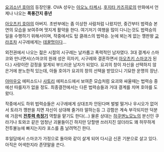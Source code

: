 [[요괴소년 호야]]의 등장인물. OVA 성우는 [[아오노 타케시]]. [[후지타 카즈히로]]의 만화에서 언제나 나오는 '''폭풍간지 중년'''

[[아오츠키 호야]]의 아버지. 초반부에는 좀 이상한 사람처럼 나왔지만, 중간부터 법력승 본연의 모습을 보여주며 멋지게 활약을 한다. 여기저기 여행을 많이 다니는것도 법력승의 일을 수행하기 위해서이며, 작중에서도 탑 클래스의 법력승. 눈에 뵈는게 없는 깽판왕 [[교라]]조차 시구레에게는 [[데꿀멍]]이다...

외전권에서 나오는 젊은 시절의 시구레는 날카롭고 폭력적인 남자였다. 3대 결계사 스마코와 만나면서(스마코의 원래 성은 히자키, 시구레와 결혼하면서 [[아오츠키 스마코]]가 된다.) 사랑이란 감정을 알게되 부드러운 남자가 되었다. 요괴의 창이 자신을 선택하지 않은거에 분노한적 있는데, 아들 호야가 요괴의 창의 선택을 받았으니 기묘한 운명의 장난.   

[[야마우오]] 에피소드나 [[사토리]] 에피소드에서 보여준 모습처럼 요괴와 싸울때는 법력승 중에선 따를자가 없을 정도. 최종결전에서는 다른 법력승들과 거대 결계를 치며 호야를 도왔다.

작중에서도 하위 법력승들은 시구레에게 상대조차 안된다며 벌벌 떨거나 우시오가 없어서 토라가 깽판을 치면 자신이 상대해 줄거라 말하는등 그 강함은 계속 부각되지만 덕분에 가끔씩 '''[[전투력 측정기]]''' 역할을 맡기도 한다(...) 물론 상대는 [[하쿠멘노모노]]의 분신인 쿠라기나 토와코 같은 엄청난 괴물들이긴 하지만 당할땐 쓰러지진 않더라도 꽤 허무하게 전투불능에 빠지는지라 포스를 좀 날려먹긴 한다.

후일담에서 스마코가 가정으로 돌아와 같이 살게 되어 다시금 신혼 기분으로 살고 있다. 아직은 어색한지라 존댓말을 쓴다.
